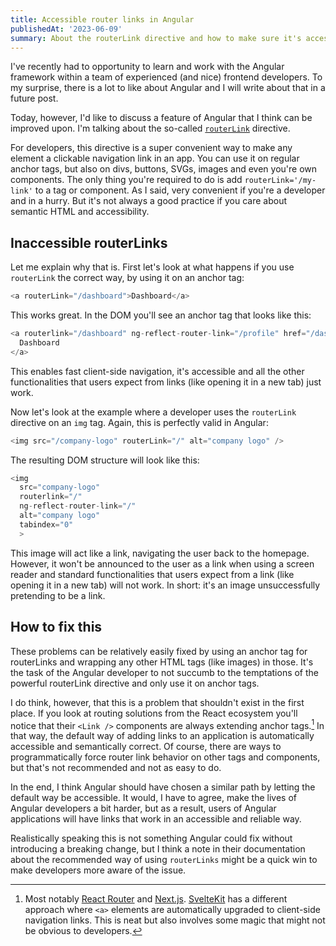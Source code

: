 ```yaml
---
title: Accessible router links in Angular
publishedAt: '2023-06-09'
summary: About the routerLink directive and how to make sure it's accessible
---
```


I've recently had to opportunity to learn and work with the Angular framework within a team of experienced (and nice) frontend developers. To my surprise, there is a lot to like about Angular and I will write about that in a future post.

Today, however, I'd like to discuss a feature of Angular that I think can be improved upon. I'm talking about the so-called [`routerLink`](https://angular.io/api/router/RouterLink#description) directive.

For developers, this directive is a super convenient way to make any element a clickable navigation link in an app. You can use it on regular anchor tags, but also on divs, buttons, SVGs, images and even you're own components. The only thing you're required to do is add `routerLink='/my-link'` to a tag or component. As I said, very convenient if you're a developer and in a hurry. But it's not always a good practice if you care about semantic HTML and accessibility.

## Inaccessible routerLinks

Let me explain why that is. First let's look at what happens if you use `routerLink` the correct way, by using it on an anchor tag:

```javascript
<a routerLink="/dashboard">Dashboard</a>
```

This works great. In the DOM you'll see an anchor tag that looks like this:

```javascript
<a routerlink="/dashboard" ng-reflect-router-link="/profile" href="/dashboard">
  Dashboard
</a>
```

This enables fast client-side navigation, it's accessible and all the other functionalities that users expect from links (like opening it in a new tab) just work.

Now let's look at the example where a developer uses the `routerLink` directive on an `img` tag. Again, this is perfectly valid in Angular:

```javascript
<img src="/company-logo" routerLink="/" alt="company logo" />
```

The resulting DOM structure will look like this:

```javascript
<img
  src="company-logo"
  routerlink="/"
  ng-reflect-router-link="/"
  alt="company logo"
  tabindex="0"
  >
```

This image will act like a link, navigating the user back to the homepage. However, it won't be announced to the user as a link when using a screen reader and standard functionalities that users expect from a link (like opening it in a new tab) will not work. In short: it's an image unsuccessfully pretending to be a link.

## How to fix this

These problems can be relatively easily fixed by using an anchor tag for routerLinks and wrapping any other HTML tags (like images) in those. It's the task of the Angular developer to not succumb to the temptations of the powerful routerLink directive and only use it on anchor tags.

I do think, however, that this is a problem that shouldn't exist in the first place. If you look at routing solutions from the React ecosystem you'll notice that their `<Link />` components are always extending anchor tags.[^1] In that way, the default way of adding links to an application is automatically accessible and semantically correct. Of course, there are ways to programmatically force router link behavior on other tags and components, but that's not recommended and not as easy to do.

In the end, I think Angular should have chosen a similar path by letting the default way be accessible. It would, I have to agree, make the lives of Angular developers a bit harder, but as a result, users of Angular applications will have links that work in an accessible and reliable way.

Realistically speaking this is not something Angular could fix without introducing a breaking change, but I think a note in their documentation about the recommended way of using `routerLinks` might be a quick win to make developers more aware of the issue.

[^1]:
    Most notably [React Router](https://reactrouter.com/en/main/components/link) and
    [Next.js](https://nextjs.org/docs/pages/api-reference/components/link). [SvelteKit](https://kit.svelte.dev/docs/link-options) has a different approach where `<a>` elements are automatically upgraded to client-side navigation links. This is neat but also involves some magic that might not be obvious to developers.
